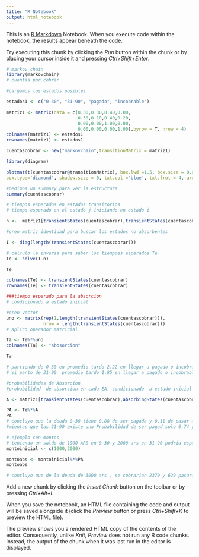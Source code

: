 ---
title: "R Notebook"
output: html_notebook
---

This is an [R Markdown](http://rmarkdown.rstudio.com) Notebook. When you execute code within the notebook, the results appear beneath the code. 

Try executing this chunk by clicking the *Run* button within the chunk or by placing your cursor inside it and pressing *Ctrl+Shift+Enter*. 

```{r}
# markov chain 
library(markovchain)
# cuentas por cobrar

#cargamos los estados posibles

estados1 <- c("0-30", "31-90", "pagado", "incobrable")

matriz1 <- matrix(data = c(0.30,0.30,0.40,0.00,
                           0.30,0.10,0.40,0.20,
                           0.00,0.00,1.00,0.00,
                           0.00,0.00,0.00,1.00),byrow = T, nrow = 4)
colnames(matriz1) <- estados1
rownames(matriz1) <- estados1

cuentascobrar <- new("markovchain",transitionMatrix = matriz1)
```

```{r}
library(diagram)

plotmat(t(cuentascobrar@transitionMatrix), box.lwd =1.5, box.size = 0.05, box.col ='light yellow', box.cex = 0.70,
box.type='diamond', shadow.size = 0, txt.col ='blue', txt.frot = 4, arr.col='red', arr.width = 0.2 , arr.length = 0.25, arr.type = 'triangle',  arr.lwd =1.2, arr.lcol = 'red', cex.txt =0.75, curve= 0.05, self.cex=0.8, self.shiftx = c(-0.03,-0.03,-0.09),self.shifty = c(-0.06,-0.06,+0.00),self.arrpos = c(1.5*pi,1.5*pi,0.5*pi), main= "Diagrama de transicion : cuentas por cobrar", cex = 1.2)
```
```{r}
#pedimos un summary para ver la estructura
summary(cuentascobrar)
```
```{r}
# tiempos esperados en estados transitorios
# tiempo esperado en el estado j iniciando en estado i

n <-  matriz1[transientStates(cuentascobrar),transientStates(cuentascobrar)]

#creo matriz identidad para buscar los estados no absorbentes

I <- diag(length(transientStates(cuentascobrar)))

# calculo la inversa para saber los tiempoes esperados Te
Te <- solve(I-n)

Te

colnames(Te) <- transientStates(cuentascobrar)
rownames(Te) <- transientStates(cuentascobrar)

###tiempo esperado para la absorcion
# condicionado a estado inicial

#creo vector
uno <- matrix(rep(1,length(transientStates(cuentascobrar))),
              nrow = length(transientStates(cuentascobrar)))
# aplico operador matricial

Ta <- Te%*%uno
colnames(Ta) <- "abosorcion"

Ta

# partiendo de 0-30 en promedio tardo 2.22 en llegar a pagado o incobrable 
# si parto de 31-90  promedio tardo 1.85 en llegar a pagado o incobrable 
```
```{r}
#probabilidades de Absorcion
#probabilidad  de absorcion en cada EA, condicionado  a estado inicial

A <- matriz1[transientStates(cuentascobrar),absorbingStates(cuentascobrar)]

PA <- Te%*%A
PA
# concluyo que la deuda 0-30 tiene 0,88 de ser pagada y 0,11 de pasar a incobrable
#mientas que las 31-90 existe una Probabilidad de ser pagad solo 0.74 y 0.25 de pasar a incobrable

# ejemplo con montos
# teniendo un saldo de 1000 ARS en 0-30 y 2000 ars en 31-90 podria esperar que
montoinicial <- c(1000,2000)

montoabs <- montoinicial%*%PA
montoabs

# concluyo que de la deuda de 3000 ars , se cobrarian 2370 y 629 pasarian a incobrables
```

Add a new chunk by clicking the *Insert Chunk* button on the toolbar or by pressing *Ctrl+Alt+I*.

When you save the notebook, an HTML file containing the code and output will be saved alongside it (click the *Preview* button or press *Ctrl+Shift+K* to preview the HTML file).

The preview shows you a rendered HTML copy of the contents of the editor. Consequently, unlike *Knit*, *Preview* does not run any R code chunks. Instead, the output of the chunk when it was last run in the editor is displayed.

